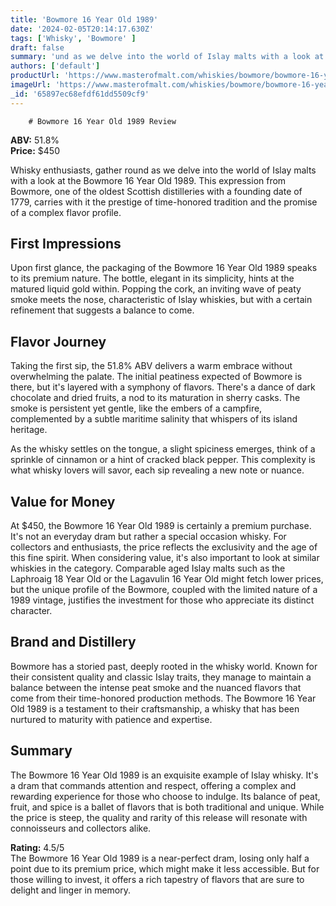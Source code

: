 ```yaml
---
title: 'Bowmore 16 Year Old 1989'
date: '2024-02-05T20:14:17.630Z'
tags: ['Whisky', 'Bowmore' ]
draft: false
summary: 'und as we delve into the world of Islay malts with a look at the Bowmore 16 Year Old 1989. This expression from Bowmore, one of th...'
authors: ['default']
productUrl: 'https://www.masterofmalt.com/whiskies/bowmore/bowmore-16-year-old-1989-whisky/'
imageUrl: 'https://www.masterofmalt.com/whiskies/bowmore/bowmore-16-year-old-1989-whisky.jpg'
_id: '65897ec68efdf61dd5509cf9'
---
```

        
        # Bowmore 16 Year Old 1989 Review

**ABV:** 51.8%  
**Price:** $450  

Whisky enthusiasts, gather round as we delve into the world of Islay malts with a look at the Bowmore 16 Year Old 1989. This expression from Bowmore, one of the oldest Scottish distilleries with a founding date of 1779, carries with it the prestige of time-honored tradition and the promise of a complex flavor profile.

## First Impressions
Upon first glance, the packaging of the Bowmore 16 Year Old 1989 speaks to its premium nature. The bottle, elegant in its simplicity, hints at the matured liquid gold within. Popping the cork, an inviting wave of peaty smoke meets the nose, characteristic of Islay whiskies, but with a certain refinement that suggests a balance to come.

## Flavor Journey
Taking the first sip, the 51.8% ABV delivers a warm embrace without overwhelming the palate. The initial peatiness expected of Bowmore is there, but it's layered with a symphony of flavors. There's a dance of dark chocolate and dried fruits, a nod to its maturation in sherry casks. The smoke is persistent yet gentle, like the embers of a campfire, complemented by a subtle maritime salinity that whispers of its island heritage.

As the whisky settles on the tongue, a slight spiciness emerges, think of a sprinkle of cinnamon or a hint of cracked black pepper. This complexity is what whisky lovers will savor, each sip revealing a new note or nuance.

## Value for Money
At $450, the Bowmore 16 Year Old 1989 is certainly a premium purchase. It's not an everyday dram but rather a special occasion whisky. For collectors and enthusiasts, the price reflects the exclusivity and the age of this fine spirit. When considering value, it's also important to look at similar whiskies in the category. Comparable aged Islay malts such as the Laphroaig 18 Year Old or the Lagavulin 16 Year Old might fetch lower prices, but the unique profile of the Bowmore, coupled with the limited nature of a 1989 vintage, justifies the investment for those who appreciate its distinct character.

## Brand and Distillery
Bowmore has a storied past, deeply rooted in the whisky world. Known for their consistent quality and classic Islay traits, they manage to maintain a balance between the intense peat smoke and the nuanced flavors that come from their time-honored production methods. The Bowmore 16 Year Old 1989 is a testament to their craftsmanship, a whisky that has been nurtured to maturity with patience and expertise.

## Summary
The Bowmore 16 Year Old 1989 is an exquisite example of Islay whisky. It's a dram that commands attention and respect, offering a complex and rewarding experience for those who choose to indulge. Its balance of peat, fruit, and spice is a ballet of flavors that is both traditional and unique. While the price is steep, the quality and rarity of this release will resonate with connoisseurs and collectors alike.

**Rating:** 4.5/5  
The Bowmore 16 Year Old 1989 is a near-perfect dram, losing only half a point due to its premium price, which might make it less accessible. But for those willing to invest, it offers a rich tapestry of flavors that are sure to delight and linger in memory.
      